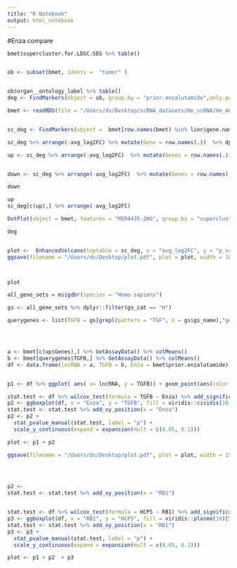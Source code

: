 ```yaml
---
title: "R Notebook"
output: html_notebook
---
```



#Enza compare
```r
bmet$supercluster.for.LDSC.SEG %>% table()


ob <- subset(bmet, idents =  "tumor" )


ob$organ__ontology_label %>% table()
deg <- FindMarkers(object = ob, group.by = "prior.enzalutamide",only.pos = F, ident.1 = "True", verbose = T, test.use = "LR", latent.vars = c("organ__ontology_label"))
```


```r

bmet <- readRDS(file = "/Users/ds/Desktop/scRNA_datasets/He_scRNA/He_mCRPC.rds")


sc_deg <- FindMarkers(object =  bmet[row.names(bmet) %in% linc$gene.name,], group.by = "prior.enzalutamide",only.pos = F, ident.1 = "True", verbose = T)

sc_deg %>% arrange(-avg_log2FC) %>% mutate(Gene = row.names(.))  %>% dplyr::filter(p_val_adj < 0.1) 

up <- sc_deg %>% arrange(-avg_log2FC)  %>% mutate(Genes = row.names(.))  %>% dplyr::filter(p_val_adj < 0.1 & avg_log2FC > 1) %>%  left_join( y = filt_markers, by = c("Genes" = "gene"))%>% arrange(-avg_log2FC.x)


down <- sc_deg %>% arrange(-avg_log2FC)  %>% mutate(Genes = row.names(.)) %>% dplyr::filter(p_val_adj < 0.1 & avg_log2FC < -1) %>%  left_join( y = filt_markers, by = c("Genes" = "gene")) %>% arrange(avg_log2FC.x)

down

up
sc_deg[c(up),] %>% arrange(-avg_log2FC) 

DotPlot(object = bmet, features = "MIR4435-2HG", group.by = "supercluster.for.LDSC.SEG")

deg



```

```r


plot <-  EnhancedVolcano(toptable = sc_deg, x = "avg_log2FC", y = "p_val_adj", lab =row.names(sc_deg), selectLab = c( up$Genes[1:10], down$Genes[1:10]), pointSize = 1 , max.overlaps	= Inf, drawConnectors = T, pCutoff = 1e-01, legendPosition = "none", title = "Differential expression analysis of lncRNAs and Enzalutamide resistance", subtitle = "Enza resistant v.s naive mCRPCs", FCcutoff = 1, labSize = 3)+ scale_color_viridis_d(option = "plasma",end = 0.5)
ggsave(filename = "/Users/ds/Desktop/plot.pdf", plot = plot, width = 10)



plot
```



```r


all_gene_sets = msigdbr(species = "Homo sapiens")

gs <- all_gene_sets %>% dplyr::filter(gs_cat == "H")

querygenes <- list(TGFB = gs[grepl(pattern = "TGF", x = gs$gs_name),"gene_symbol", drop = T])




a <- bmet[c(up$Genes),] %>% GetAssayData() %>% colMeans()
b <- bmet[querygenes$TGFB,] %>% GetAssayData() %>% colMeans()
df <- data.frame(lncRNA = a, TGFB = b, Enza = bmet$prior.enzalutamide)


p1 <- df %>% ggplot( aes( x= lncRNA, y = TGFB)) + geom_point(aes(color  = Enza)) + geom_smooth(method = "lm", color  = "black") + stat_cor() + scale_color_viridis_d(end = 0.6, option = "cividis") + xlab("Enza resistant lncRNAs") + ylab("MSigDB TGFB pathway")

stat.test <- df %>% wilcox_test(formula = TGFB ~ Enza) %>% add_significance()
p2 <- ggboxplot(df, x = "Enza", y = "TGFB", fill = viridis::cividis(10)[5], xlab = "Enzalutamide resistance")
stat.test <- stat.test %>% add_xy_position(x = "Enza")
p2 <- p2 + 
  stat_pvalue_manual(stat.test, label = "p") +
  scale_y_continuous(expand = expansion(mult = c(0.05, 0.1)))

plot <- p1 + p2

ggsave(filename = "/Users/ds/Desktop/plot.pdf", plot = plot, width = 15)



   
p2 <- 
stat.test <- stat.test %>% add_xy_position(x = "RB1")


stat.test <- df %>% wilcox_test(formula = HCP5 ~ RB1) %>% add_significance()   
p3 <- ggboxplot(df, x = "RB1", y = "HCP5", fill = viridis::plasma(10)[5])
stat.test <- stat.test %>% add_xy_position(x = "RB1")
p3 <- p3 + 
  stat_pvalue_manual(stat.test, label = "p") +
  scale_y_continuous(expand = expansion(mult = c(0.05, 0.1)))

plot <- p1 + p2  + p3


```
